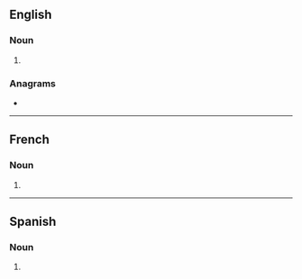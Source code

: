 ==English==

===Noun===
{{head|en|noun plural form}}

# {{plural of|terrier|lang=en}}

===Anagrams===
* {{l|en|retirers}}

----

==French==

===Noun===
{{head|fr|noun plural form|g=m}}

# {{plural of|terrier|lang=fr}}

----

==Spanish==

===Noun===
{{head|es|noun form}}

# {{plural of|terrier|lang=es}}